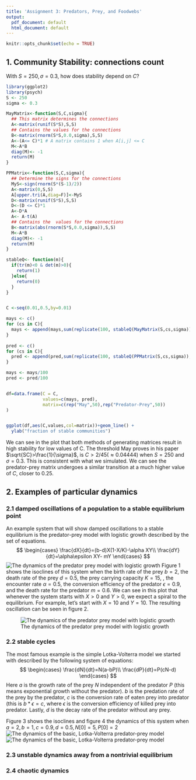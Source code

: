```yaml
---
title: 'Assignment 3: Predators, Prey, and Foodwebs'
output:
  pdf_document: default
  html_document: default
---
```


```r
knitr::opts_chunk$set(echo = TRUE)
```

## 1. Community Stability: connections count

With $S=250,\sigma=0.3$, how does stability depend on $C$?

```r
library(ggplot2)
library(psych)
S <- 250
sigma <- 0.3

MayMatrix<-function(S,C,sigma){
  ## This matrix determines the connections
  A<-matrix(runif(S*S),S,S)
  ## Contains the values for the connections
  B<-matrix(rnorm(S*S,0.0,sigma),S,S)
  A<-(A<= C)*1 # A matrix contains 1 when A[i,j] <= C
  M<-A*B
  diag(M)<- -1
  return(M)
}

PPMatrix<-function(S,C,sigma){
  ## Determine the signs for the connections
  MyS<-sign(rnorm(S*(S-1)/2))
  A<-matrix(0,S,S)
  A[upper.tri(A,diag=F)]<-MyS
  D<-matrix(runif(S*S),S,S)
  D<-(D <= C)*1
  A<-D*A
  A<- A-t(A)
  ## Contains the  values for the connections
  B<-matrix(abs(rnorm(S*S,0.0,sigma)),S,S)
  M<-A*B
  diag(M)<- -1
  return(M)
}

stableQ<- function(m){
  if(tr(m)<0 & det(m)>0){
    return(1)
  }else{
    return(0)
  }
}


C <-seq(0.01,0.5,by=0.01)

mays <- c()
for (cs in C){
  mays <- append(mays,sum(replicate(100, stableQ(MayMatrix(S,cs,sigma)), simplify = TRUE )))
}
     
pred <- c()
for (cs in C){
  pred <- append(pred,sum(replicate(100, stableQ(PPMatrix(S,cs,sigma)), simplify = TRUE )))
}

mays <- mays/100
pred <- pred/100


df=data.frame(C = C,
              values=c(mays, pred),
              matrix=c(rep("May",50),rep("Predator-Prey",50))
)


ggplot(df,aes(C,values,col=matrix))+geom_line() +
  ylab("fraction of stable communities")
```
We can see in the plot that both methods of generating matrices result in high stability for low values of C. The threshold May proves in his paper $\sqrt{SC}>\frac{1}{\sigma}$, is $C>2/45(\approx0.04444)$ when $S=250$ and $\sigma=0.3$. This is consistent with what we simulated. We can see the predator-prey matrix undergoes a similar transition at a much higher value of $C$, closer to 0.25.


## 2. Examples of particular dynamics
### 2.1 damped oscillations of a population to a stable equilibrium point

An example system that will show damped oscillations to a stable equilibrium is the predator-prey model with logistic growth described by the set of equations.
$$
\begin{cases}
\frac{dX}{dt}=(b-d)X(1-X/K)-\alpha XY\\
\frac{dY}{dt}=\alpha\epsilon XY- mY
\end{cases}
$$
![The dynamics of the predator prey model with logistic growth](/Users/katjad/Documents/UChicago/Theoretical
Ecology/TheoreticalEcologyCourseGithub/Assignment 3/2Example1)
Figure 1 shows the isoclines of this system when the birth rate of the prey $b=2$, the death rate of the prey $d=0.5$, the prey carrying capacity $K=15$, , the encounter rate $\alpha=0.5$, the conversion efficiency of the predator $\epsilon=0.9$, and the death rate for the predator $m=0.6$. We can see in this plot that whenever the system starts with $X>0$ and $Y>0$, we expect a spiral to the equilibrium. For example, let's start with $X=10$ and $Y=10$. The resulting oscillation can be seen in figure 2.

![The dynamics of the predator prey model with logistic growth](/Users/katjad/Documents/UChicago/Theoretical
Ecology/TheoreticalEcologyCourseGithub/Assignment 3/2Example1Oscillations)

### 2.2 stable cycles
The most famous example is the simple Lotka-Volterra model we started with described by the following system of equations:
$$
\begin{cases}
\frac{dN}{dt}=N(a-bP)\\
\frac{dP}{dt}=P(cN-d)
\end{cases}
$$
Here $a$ is the growth rate of the prey $N$ independent of the predator $P$ (this means exponential growth without the predator). $b$ is the predation rate of the prey by the predator, $c$ is the conversion rate of eaten prey into predator (this is $b*\epsilon=c$, where $\epsilon$ is the conversion efficiency of killed prey into predator. Lastly, $d$ is the decay rate of the predator without any prey. 

Figure 3 shows the isoclines and figure 4 the dynamics of this system when $a=2, b=1, c=0.9, d=0.5, N[0]=5, P[0]=2$
![The dynamics of the basic, Lotka-Volterra predator-prey model](/Users/katjad/Documents/UChicago/Theoretical
Ecology/TheoreticalEcologyCourseGithub/Assignment 3/2Example2)
![The dynamics of the basic, Lotka-Volterra predator-prey model](/Users/katjad/Documents/UChicago/Theoretical
Ecology/TheoreticalEcologyCourseGithub/Assignment 3/2Example2StableOscillations)

### 2.3 unstable dynamics away from a nontrivial equilibrium

### 2.4 chaotic dynamics



